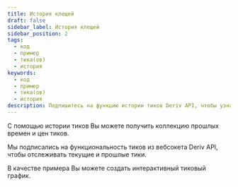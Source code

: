 ```yaml
---
title: История клещей
draft: false
sidebar_label: История клещей
sidebar_position: 2
tags:
  - код
  - пример
  - тика(ов)
  - история
keywords:
  - код
  - пример
  - тика(ов)
  - история
description: Подпишитесь на функцию истории тиков Deriv API, чтобы узнать время и цены тиков в прошлом. Интегрируйте эту функцию в свое торговое приложение с помощью этого примера API.
---
```



С помощью истории тиков Вы можете получить коллекцию прошлых времен и цен тиков.

<SandboxIframe sandbox={sandboxes.ticks_history}/>

<RenderOfficialContents>
  <p>Мы подписались на функциональность тиков из вебсокета Deriv API, чтобы отслеживать текущие и прошлые тики.</p>
</RenderOfficialContents>

В качестве примера Вы можете создать интерактивный тиковый график.
